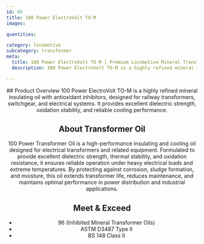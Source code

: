 ```yaml
---
id: 65
title: 100 Power ElectroVolt TO-M
images:

quantities:

category: locomotive
subcategory: transformer
meta:
  title: 100 Power ElectroVolt TO-M | Premium Locomotive Mineral Transformer Oil
  description: 100 Power ElectroVolt TO-M is a highly refined mineral insulating oil with antioxidant inhibitors for railway transformers, switchgear, and electrical systems. It delivers excellent dielectric strength, oxidation stability, and reliable cooling performance. Meets ASTM D3487 Type II, BS 148 Class II, and 96 (Inhibited Mineral Transformer Oil) standards for safe and long-lasting operation in heavy-duty electrical applications.

---
```


<Header>
  ## Product Overview
  100 Power ElectroVolt TO-M is a highly refined mineral insulating oil with antioxidant inhibitors, designed for railway transformers, switchgear, and electrical systems. It provides excellent dielectric strength, oxidation stability, and reliable cooling performance.

  ## About Transformer Oil
  100 Power Transformer Oil is a high-performance insulating and cooling oil designed for electrical transformers and related equipment. Formulated to provide excellent dielectric strength, thermal stability, and oxidation resistance, it ensures reliable operation under heavy electrical loads and extreme temperatures. By protecting against corrosion, sludge formation, and moisture, this oil extends transformer life, reduces maintenance, and maintains optimal performance in power distribution and industrial applications.

  ## Meet & Exceed
  - 96 (Inhibited Mineral Transformer Oils)
  - ASTM D3487 Type II
  - BS 148 Class II

</Header>
